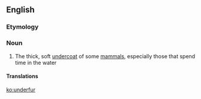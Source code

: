 ==English==

===Etymology===
{{prefix|under|fur|lang=en}}

===Noun===
{{en-noun|-|s}}

# The thick, soft [[undercoat]] of some [[mammal]]s, especially those that spend time in the water

====Translations====
{{trans-see|thick, soft undercoat|undercoat}}

[[ko:underfur]]